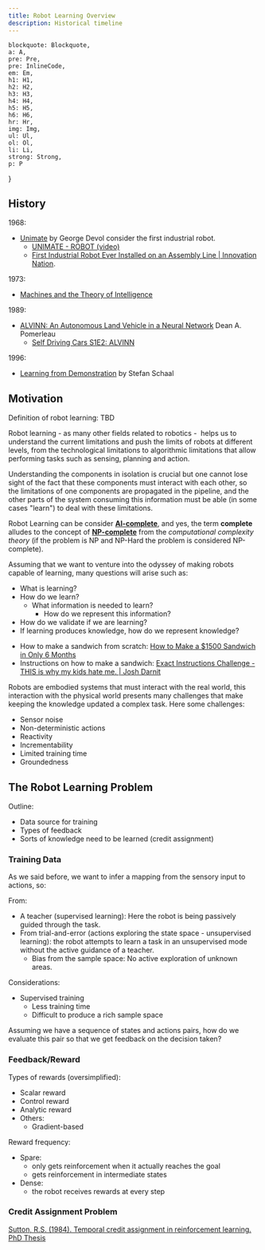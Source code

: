 ```yaml
---
title: Robot Learning Overview
description: Historical timeline
---
```


    blockquote: Blockquote,
    a: A,
    pre: Pre,
    pre: InlineCode,
    em: Em,
    h1: H1,
    h2: H2,
    h3: H3,
    h4: H4,
    h5: H5,
    h6: H6,
    hr: Hr,
    img: Img,
    ul: Ul,
    ol: Ol,
    li: Li,
    strong: Strong,
    p: P
}

## History

1968:
- [Unimate](https://en.wikipedia.org/wiki/Unimate) by George Devol consider the first industrial robot.
    - [UNIMATE - ROBOT (video)](https://www.youtube.com/watch?v=hxsWeVtb-JQ)
    - [First Industrial Robot Ever Installed on an Assembly Line | Innovation Nation](https://www.youtube.com/watch?v=-Xl2c91pWGc).

1973:
- [Machines and the Theory of Intelligence](https://files.givewell.org/files/labs/AI/Michie1973.pdf)

1989:
- [ALVINN: An Autonomous Land Vehicle in a Neural Network](https://proceedings.neurips.cc/paper/1988/file/812b4ba287f5ee0bc9d43bbf5bbe87fb-Paper.pdf) Dean A. Pomerleau
    - [Self Driving Cars S1E2: ALVINN](https://www.youtube.com/watch?v=H0igiP6Hg1k)

1996:
- [Learning from Demonstration](https://papers.nips.cc/paper_files/paper/1996/file/68d13cf26c4b4f4f932e3eff990093ba-Paper.pdf) by Stefan Schaal

<Drawio
    file="robot-learning.drawio"
    page="1"
    description="Just a view of the field of robot learning."
/>

## Motivation

Definition of robot learning: TBD

<Think
    note="Building robots is hard, and making them *'learn'* is even more difficult. If we have not yet mastered the art of building robots, how can we even think of teaching them?"
/>

Robot learning - as many other fields related to robotics -  helps us to understand the current limitations and push the limits of robots at different levels, from the technological limitations to algorithmic limitations that allow performing tasks such as sensing, planning and action.

Understanding the components in isolation is crucial but one cannot lose sight of the fact that these components must interact with each other, so the limitations of one components are propagated in the pipeline, and the other parts of the system consuming this information must be able (in some cases "learn") to deal with these limitations.

<Drawio
    file="robot-learning.drawio"
    page="2"
    description="Dealing with imperfect information."
/>

Robot Learning can be consider [**AI-complete**](https://en.wikipedia.org/wiki/AI-complete), and yes, the term **complete** alludes to the concept of [**NP-complete**](https://en.wikipedia.org/wiki/NP-completeness) from the *computational complexity theory* (if the problem is NP and NP-Hard the problem is considered NP-complete).

Assuming that we want to venture into the odyssey of making robots capable of learning, many questions will arise such as:
- What is learning?
- How do we learn?
    - What information is needed to learn?
        - How do we represent this information?
- How do we validate if we are learning?
- If learning produces knowledge, how do we represent knowledge?

<Drawio
    file="robot-learning.drawio"
    page="3"
    description="Knowledge levels."
/>

- How to make a sandwich from scratch: [How to Make a $1500 Sandwich in Only 6 Months](https://www.youtube.com/watch?v=URvWSsAgtJE)
- Instructions on how to make a sandwich: [Exact Instructions Challenge - THIS is why my kids hate me. | Josh Darnit](https://www.youtube.com/watch?v=cDA3_5982h8)

Robots are embodied systems that must interact with the real world, this interaction with the physical world presents many challenges that make keeping the knowledge updated a complex task. Here some challenges:
- Sensor noise
- Non-deterministic actions
- Reactivity
- Incrementability
- Limited training time
- Groundedness

## The Robot Learning Problem

Outline:
- Data source for training
- Types of feedback
- Sorts of knowledge need to be learned (credit assignment)

<Definition
    term="Robot Learning Problem"
    definition="Generally speaking, the robot learning problem is to infer a mapping from sensors/states to actions given a training sequence of sensory inputs, action outputs, and feedback values."
    source="Robot Learning by Jonathan H. Connell and Sridhar Mahadevan"
    link="https://link.springer.com/book/10.1007/978-1-4615-3184-5"
/>

<Equation
    formula="\pi: S \rightarrow A"
    description="Basic idea of robot learning"
/>

<Drawio
    file="robot-learning.drawio"
    page="4"
    description="States maps to actions"
/>

### Training Data

As we said before, we want to infer a mapping from the sensory input to actions, so:

<Think
    note="Where do these sequences (states and actions) come from?"
/>

From:
- A teacher (supervised learning): Here the robot is being passively guided through the task.
- From trial-and-error (actions exploring the state space - unsupervised learning): the robot attempts to learn a task in an unsupervised mode without the active guidance of a teacher.
    - Bias from the sample space: No active exploration of unknown areas.

Considerations:
- Supervised training
    - Less training time
    - Difficult to produce a rich sample space

Assuming we have a sequence of states and actions pairs, how do we evaluate this pair so that we get feedback on the decision taken?

### Feedback/Reward

<Important
    note="Whether for a human or a robot, performance feedback is essential for learning."
/>

Types of rewards (oversimplified):
- Scalar reward
- Control reward
- Analytic reward
- Others:
    - Gradient-based

Reward frequency:
- Spare: 
    - only gets reinforcement when it actually reaches the goal
    - gets reinforcement in intermediate states
- Dense:
    -  the robot receives rewards at every step

### Credit Assignment Problem

[Sutton, R.S. (1984). Temporal credit assignment in reinforcement learning. PhD Thesis](https://web.archive.org/web/20170330010838/http://incompleteideas.net/sutton/papers/Sutton-PhD-thesis.pdf)
